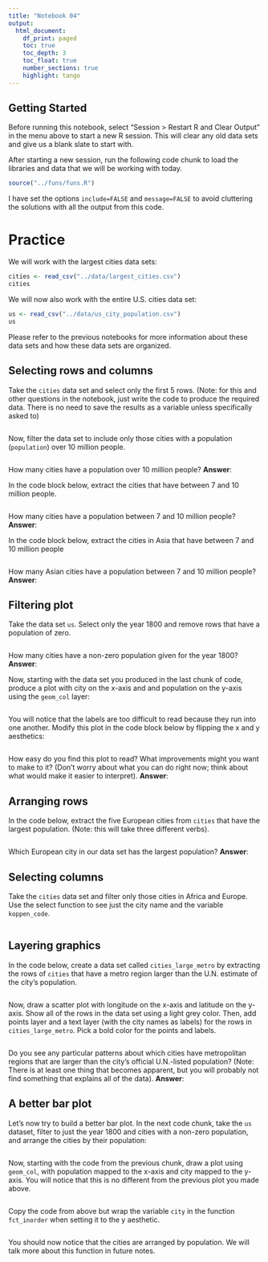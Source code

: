 ```yaml
---
title: "Notebook 04"
output:
  html_document:
    df_print: paged
    toc: true
    toc_depth: 3
    toc_float: true
    number_sections: true
    highlight: tango
---
```


## Getting Started

Before running this notebook, select "Session > Restart R and Clear Output" in
the menu above to start a new R session. This will clear any old data sets and
give us a blank slate to start with.

After starting a new session, run the following code chunk to load the
libraries and data that we will be working with today.

```r
source("../funs/funs.R")
```

I have set the options `include=FALSE` and `message=FALSE` to avoid cluttering
the solutions with all the output from this code.

# Practice

We will work with the largest cities data sets:

```r
cities <- read_csv("../data/largest_cities.csv")
cities
```

We will now also work with the entire U.S. cities data set:

```r
us <- read_csv("../data/us_city_population.csv")
us
```

Please refer to the previous notebooks for more information about these data
sets and how these data sets are organized.

## Selecting rows and columns

Take the `cities` data set and select only the first 5 rows. (Note: for this
and other questions in the notebook, just write the code to produce the
required data. There is no need to save the results as a variable unless
specifically asked to)

```r

```

Now, filter the data set to include only those cities with a population
(`population`) over 10 million people.

```r

```

How many cities have a population over 10 million people?
**Answer**:

In the code block below, extract the cities that have between 7 and
10 million people.

```r

```

How many cities have a population between 7 and 10 million
people?
**Answer**:

In the code block below, extract the cities in Asia that have between
7 and 10 million people

```r

```

How many Asian cities have a population between 7 and 10 million people?
**Answer**:

## Filtering plot

Take the data set `us`. Select only the year 1800 and remove rows that have a
population of zero.

```r

```

How many cities have a non-zero population given for the year 1800?
**Answer**:

Now, starting with the data set you produced in the last chunk of code,
produce a plot with city on the x-axis and and population on the y-axis
using the `geom_col` layer:

```r

```

You will notice that the labels are too difficult to read because they run into
one another. Modify this plot in the code block below by flipping the x and y
aesthetics:

```r

```

How easy do you find this plot to read? What improvements might you want to
make to it? (Don't worry about what you can do right now; think about what would
make it easier to interpret).
**Answer**:

## Arranging rows

In the code below, extract the five European cities from `cities` that have the
largest population. (Note: this will take three different verbs).

```r

```

Which European city in our data set has the largest population?
**Answer**:

## Selecting columns

Take the `cities` data set and filter only those cities in Africa and Europe.
Use the select function to see just the city name and the variable
`koppen_code`.

```r

```

## Layering graphics

In the code below, create a data set called `cities_large_metro` by extracting
the rows of `cities` that have a metro region larger than the U.N. estimate of
the city's population.

```r

```

Now, draw a scatter plot with longitude on the x-axis and latitude on the
y-axis. Show all of the rows in the data set using a light grey color. Then,
add points layer and a text layer (with the city names as labels) for the rows
in `cities_large_metro`. Pick a bold color for the points and labels.

```r

```

Do you see any particular patterns about which cities have metropolitan regions
that are larger than the city's official U.N.-listed population? (Note: There is
at least one thing that becomes apparent, but you will probably not find
something that explains all of the data).
**Answer**:

## A better bar plot

Let's now try to build a better bar plot. In the next code chunk, take the
`us` dataset, filter to just the year 1800 and cities with a non-zero
population, and arrange the cities by their population:

```r

```

Now, starting with the code from the previous chunk, draw a plot using
`geom_col`, with population mapped to the x-axis and city mapped to the y-axis.
You will notice that this is no different from the previous plot you made above.

```r

```

Copy the code from above but wrap the variable `city` in the function
`fct_inorder` when setting it to the y aesthetic.

```r

```
You should now notice that the cities are arranged by population. We will talk
more about this function in future notes.
